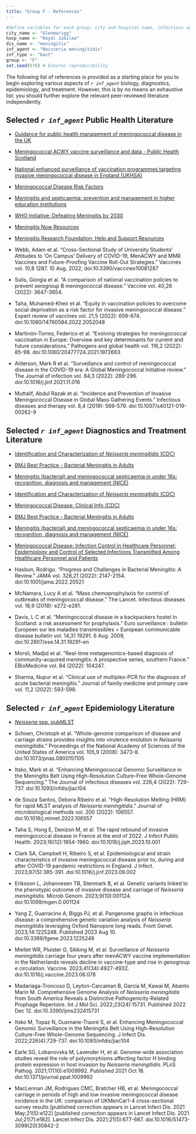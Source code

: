 ```yaml
---
title: "Group F - References"
---
```


```r

#define variables for each group: city and hospital name, infectious agent and disease, group letter
city_name <- "Glenmarigg"
hosp_name <- "Royal Jubilee"
dis_name <- "meningitis"
inf_agent <- "Neisseria meningitidis"
inf_type <- "bact"
group <- "F"
set.seed(678) # Ensures reproducibility
```

::: callout-tip
The following list of references is provided as a starting place for you to begin exploring various aspects of *`r inf_agent`* biology, diagnostics, epidemiology, and treatment. However, this is by no means an exhaustive list: you should further explore the relevant peer-reviewed literature independently.  
:::

::: panel-tabset

## Selected *`r inf_agent`* Public Health Literature {.unnumbered}

* [Guidance for public health management of meningococcal disease in the UK](https://assets.publishing.service.gov.uk/government/uploads/system/uploads/attachment_data/file/829326/PHE_meningo_disease_guideline.pdf)

* [Meningococcal ACWY vaccine surveillance and data - Public Health Scotland](https://publichealthscotland.scot/our-areas-of-work/immunisations/immunisations-by-vaccine/meningococcal-acwy-vaccine-men-acwy/surveillance-and-data/)

* [National enhanced surveillance of vaccination programmes targeting invasive meningococcal disease in England (UKHSA)](https://assets.publishing.service.gov.uk/government/uploads/system/uploads/attachment_data/file/1124997/UKHSA-meningococcal-surveillance-december-2022.pdf)

* [Meningococcal Disease Risk Factors](https://www.cdc.gov/meningococcal/about/risk-factors.html)

* [Meningitis and septicaemia: prevention and management in higher education institutions](https://www.gov.uk/government/publications/meningitis-and-septicaemia-prevention-and-management-in-higher-education-institutions)

* [WHO Initiative: Defeating Meningitis by 2030](https://www.who.int/initiatives/defeating-meningitis-by-2030)

* [Meningitis Now Resources](https://www.meningitisnow.org/how-we-help/resources/)

* [Meningitis Research Foundation: Help and Support Resources](https://www.meningitis.org/get-support/help-and-support-resources)

* Webb, Adam et al. “Cross-Sectional Study of University Students' Attitudes to 'On Campus' Delivery of COVID-19, MenACWY and MMR Vaccines and Future-Proofing Vaccine Roll-Out Strategies.” Vaccines vol. 10,8 1287. 10 Aug. 2022, doi:10.3390/vaccines10081287

* Sulis, Giorgia et al. “A comparison of national vaccination policies to prevent serogroup B meningococcal disease.” Vaccine vol. 40,26 (2022): 3647-3654.

* Taha, Muhamed-Kheir et al. “Equity in vaccination policies to overcome social deprivation as a risk factor for invasive meningococcal disease.” Expert review of vaccines vol. 21,5 (2022): 659-674. doi:10.1080/14760584.2022.2052048

* Martinón-Torres, Federico et al. “Evolving strategies for meningococcal vaccination in Europe: Overview and key determinants for current and future considerations.” Pathogens and global health vol. 116,2 (2022): 85-98. doi:10.1080/20477724.2021.1972663

* Alderson, Mark R et al. “Surveillance and control of meningococcal disease in the COVID-19 era: A Global Meningococcal Initiative review.” The Journal of infection vol. 84,3 (2022): 289-296. doi:10.1016/j.jinf.2021.11.016

* Muttalif, Abdul Razak et al. “Incidence and Prevention of Invasive Meningococcal Disease in Global Mass Gathering Events.” Infectious diseases and therapy vol. 8,4 (2019): 569-579. doi:10.1007/s40121-019-00262-9

## Selected *`r inf_agent`* Diagnostics and Treatment Literature {.unnumbered}

* [Identification and Characterization of <i>Neisseria meningitidis</i> (CDC)](https://www.cdc.gov/meningitis/lab-manual/chpt07-id-characterization-nm.html)

* [BMJ Best Practice - Bacterial Meningitis in Adults](https://bestpractice.bmj.com/topics/en-gb/3000104)

* [Meningitis (bacterial) and meningococcal septicaemia in under 16s: recognition, diagnosis and management (NICE)](https://www.nice.org.uk/guidance/cg102)

* [Identification and Characterization of <i>Neisseria meningitidis</i> (CDC)](https://www.cdc.gov/meningitis/lab-manual/chpt07-id-characterization-nm.html)

* [Meningococcal Disease: Clinical Info (CDC)](https://www.cdc.gov/meningococcal/clinical-info.html)

* [BMJ Best Practice - Bacterial Meningitis in Adults](https://bestpractice.bmj.com/topics/en-gb/3000104)

* [Meningitis (bacterial) and meningococcal septicaemia in under 16s: recognition, diagnosis and management (NICE)](https://www.nice.org.uk/guidance/cg102)

* [Meningococcal Disease: Infection Control in Healthcare Personnel: Epidemiology and Control of Selected Infections Transmitted Among Healthcare Personnel and Patients](https://www.cdc.gov/infectioncontrol/guidelines/healthcare-personnel/selected-infections/meningococcal-disease.html)

* Hasbun, Rodrigo. “Progress and Challenges in Bacterial Meningitis: A Review.” JAMA vol. 328,21 (2022): 2147-2154. doi:10.1001/jama.2022.20521

* McNamara, Lucy A et al. “Mass chemoprophylaxis for control of outbreaks of meningococcal disease.” The Lancet. Infectious diseases vol. 18,9 (2018): e272-e281.

* Davis, L C et al. “Meningococcal disease in a backpackers hostel in Scotland: a risk assessment for prophylaxis.” Euro surveillance : bulletin Europeen sur les maladies transmissibles = European communicable disease bulletin vol. 14,31 19291. 6 Aug. 2009, doi:10.2807/ese.14.31.19291-en

* Morsli, Madjid et al. “Real-time metagenomics-based diagnosis of community-acquired meningitis: A prospective series, southern France.” EBioMedicine vol. 84 (2022): 104247.

* Sharma, Nupur et al. “Clinical use of multiplex-PCR for the diagnosis of acute bacterial meningitis.” Journal of family medicine and primary care vol. 11,2 (2022): 593-598.

## Selected *`r inf_agent`* Epidemiology Literature {.unnumbered}

* [<i>Neisseria</i> spp. pubMLST](https://pubmlst.org/organisms/neisseria-spp)

* Schoen, Christoph et al. “Whole-genome comparison of disease and carriage strains provides insights into virulence evolution in <i>Neisseria meningitidis</i>.” Proceedings of the National Academy of Sciences of the United States of America vol. 105,9 (2008): 3473-8. doi:10.1073/pnas.0800151105

* Itsko, Mark et al. “Enhancing Meningococcal Genomic Surveillance in the Meningitis Belt Using High-Resolution Culture-Free Whole-Genome Sequencing.” The Journal of infectious diseases vol. 226,4 (2022): 729-737. doi:10.1093/infdis/jiac104

* de Souza Santos, Debora Ribeiro et al. “High-Resolution Melting (HRM) for rapid MLST analysis of <i>Neisseria meningitidis</i>.” Journal of microbiological methods vol. 200 (2022): 106557. doi:10.1016/j.mimet.2022.106557

* Taha S, Hong E, Denizon M, et al. The rapid rebound of invasive meningococcal disease in France at the end of 2022. J Infect Public Health. 2023;16(12):1954-1960. doi:10.1016/j.jiph.2023.10.001

* Clark SA, Campbell H, Ribeiro S, et al. Epidemiological and strain characteristics of invasive meningococcal disease prior to, during and after COVID-19 pandemic restrictions in England. J Infect. 2023;87(5):385-391. doi:10.1016/j.jinf.2023.09.002

* Eriksson L, Johannesen TB, Stenmark B, et al. Genetic variants linked to the phenotypic outcome of invasive disease and carriage of <i>Neisseria meningitidis</i>. Microb Genom. 2023;9(10):001124. doi:10.1099/mgen.0.001124

* Yang Z, Guarracino A, Biggs PJ, et al. Pangenome graphs in infectious disease: a comprehensive genetic variation analysis of <i>Neisseria meningitidis</i> leveraging Oxford Nanopore long reads. Front Genet. 2023;14:1225248. Published 2023 Aug 10. doi:10.3389/fgene.2023.1225248

* Miellet WR, Pluister G, Sikking M, et al. Surveillance of <i>Neisseria meningitidis</i> carriage four years after menACWY vaccine implementation in the Netherlands reveals decline in vaccine-type and rise in genogroup e circulation. Vaccine. 2023;41(34):4927-4932. doi:10.1016/j.vaccine.2023.06.078

* Madariaga-Troncoso D, Leyton-Carcaman B, Garcia M, Kawai M, Abanto Marin M. Comprehensive Genome Analysis of <i>Neisseria meningitidis</i> from South America Reveals a Distinctive Pathogenicity-Related Prophage Repertoire. Int J Mol Sci. 2022;23(24):15731. Published 2022 Dec 12. doi:10.3390/ijms232415731

* Itsko M, Topaz N, Ousmane-Traoré S, et al. Enhancing Meningococcal Genomic Surveillance in the Meningitis Belt Using High-Resolution Culture-Free Whole-Genome Sequencing. J Infect Dis. 2022;226(4):729-737. doi:10.1093/infdis/jiac104

* Earle SG, Lobanovska M, Lavender H, et al. Genome-wide association studies reveal the role of polymorphisms affecting factor H binding protein expression in host invasion by <i>Neisseria meningitidis</i>. PLoS Pathog. 2021;17(10):e1009992. Published 2021 Oct 18. doi:10.1371/journal.ppat.1009992

* MacLennan JM, Rodrigues CMC, Bratcher HB, et al. Meningococcal carriage in periods of high and low invasive meningococcal disease incidence in the UK: comparison of UKMenCar1-4 cross-sectional survey results [published correction appears in Lancet Infect Dis. 2021 May;21(5):e122] [published correction appears in Lancet Infect Dis. 2021 Jul;21(7):e182]. Lancet Infect Dis. 2021;21(5):677-687. doi:10.1016/S1473-3099(20)30842-2

::: 

